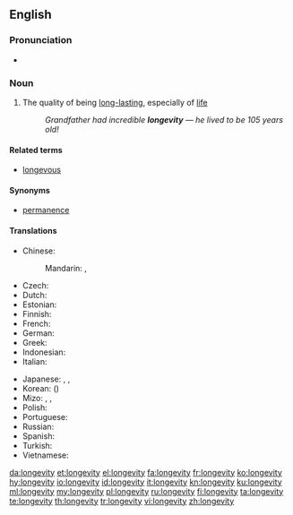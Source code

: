 ==English==

===Pronunciation===
* {{IPA|/lɒnˈdʒɛ.vɪ.ti/|lang=en}}

===Noun===
{{en-noun|longevities}}

# The quality of being [[long-lasting]], especially of [[life]]
#: ''Grandfather had incredible '''longevity''' &mdash; he lived to be 105 years old!''

====Related terms====
* [[longevous]]

====Synonyms====
* [[permanence]]

====Translations====
{{trans-top|the quality of being long-lasting, especially of life}}
* Chinese:
*: Mandarin: {{t|cmn|長壽|sc=Hani}}, {{t+|cmn|长寿|tr=chángshòu|sc=Hani}}
* Czech: {{t|cs|dlouhověkost|f}}
* Dutch: {{t+|nl|levensduur|m}}
* Estonian: {{t|et|pikaealisus}}
* Finnish: {{t+|fi|pitkäikäisyys}}
* French: {{t+|fr|longévité|f}}
* German: {{t|de|Langlebigkeit|f}}
* Greek: {{t+|el|μακροζωία|f}}
* Indonesian: {{t+|id|panjang umur}}
* Italian: {{t|it|longevità}}
{{trans-mid}}
* Japanese: {{t+|ja|寿命|tr=じゅみょう, jumyō|sc=Jpan}}, {{t+|ja|長寿|tr=ちょうじゅ, chōju|sc=Jpan}}, {{t|ja|不老不死|tr=ふろうふし, furōfushi|sc=Jpan}}
* Korean: {{t+|ko|장수|sc=Kore}} ({{t+|ko|長壽|sc=Kore}})
* Mizo: {{t|lus|damreina}}, {{t|lus|daihreina}}, {{t|lus|tlona}}
* Polish: {{t|pl|długowieczność|f}}
* Portuguese: {{t|pt|longevidade|f}}
* Russian: {{t+|ru|долголе́тие|n|sc=Cyrl|tr=dolgolétije}}
* Spanish: {{t+|es|longevidad|f}}
* Turkish: {{l|tr|uzun}} {{t|tr|ömürlülük}}
* Vietnamese: {{t|vi|sống lâu|alt=sự sống lâu}}
{{trans-bottom}}

[[da:longevity]]
[[et:longevity]]
[[el:longevity]]
[[fa:longevity]]
[[fr:longevity]]
[[ko:longevity]]
[[hy:longevity]]
[[io:longevity]]
[[id:longevity]]
[[it:longevity]]
[[kn:longevity]]
[[ku:longevity]]
[[ml:longevity]]
[[my:longevity]]
[[pl:longevity]]
[[ru:longevity]]
[[fi:longevity]]
[[ta:longevity]]
[[te:longevity]]
[[th:longevity]]
[[tr:longevity]]
[[vi:longevity]]
[[zh:longevity]]